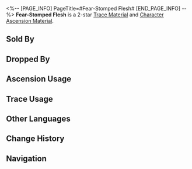 <%-- [PAGE_INFO]
PageTitle=#Fear-Stomped Flesh#
[END_PAGE_INFO] --%>
{{Item Infobox
|id          = 115001
|image       = Item Fear-Stomped Flesh.png{{subst:void|<!--$UPLOAD:<<SpriteOutput/ItemFigures/115001.png>-<Item Fear-Stomped Flesh.png>-<Item Icons>>-->}}
|type        = Trace Material
|type2       = Character Ascension Material
|invCategory = Upgrade Materials
|rarity      = 2
|effect      = 
|description = Dust that forms the Strife Titankins. Crude material used for enhancement.
|source1     = [[Titankin]]
|source2     = [[Crepuscular Beasts]]
|source3     = [[Divergent Universe enemies]]
|source4     = [[Simulated Universe]] enemies
|source5     = [[Assignment]] Rewards
|source6     = [[Embers Exchange]]
|source7     = [[Omni-Synthesizer]] &mdash; Material Exchange
|source8     = [[Calyx (Golden)]]
}}
{{Description|The tide of death sweeps across the world, and giants of hatred and resentment step forth from the River of Souls. All fear and cower before that stone-carved legion.<br /><br />''"Slaughter is the stone from which fear is hewn."''}}
'''Fear-Stomped Flesh''' is a 2-star [[Trace Material]] and [[Character Ascension Material]].

==Sold By==
{{Shop Availability}}

==Dropped By==
{{Dropped By}}

==Ascension Usage==
{{Ascension Usage}}

==Trace Usage==
{{Trace Usage}}

==Other Languages==
{{Other Languages
|en   = Fear-Stomped Flesh
|zhs  = 恐惧踏碎血肉
|zht  = 恐懼踏碎血肉
|ja   = 恐怖は血肉を踏み潰す
|ko   = 공포에 짓밟힌 육신
|es   = Carne pisoteada del miedo
|fr   = Chair pétrie de peur
|ru   = Раздавленная страхом плоть
|th   = Fear-Stomped Flesh
|vi   = Sợ Hãi Giẫm Nát Máu Thịt
|de   = Von Angst zertrampelter Körper
|id   = Fear-Stomped Flesh
|pt   = Carne Pisoteada de Medo
}}

==Change History==
{{Change History|3.0}}

==Navigation==
{{Upgrade Material Navbox}}